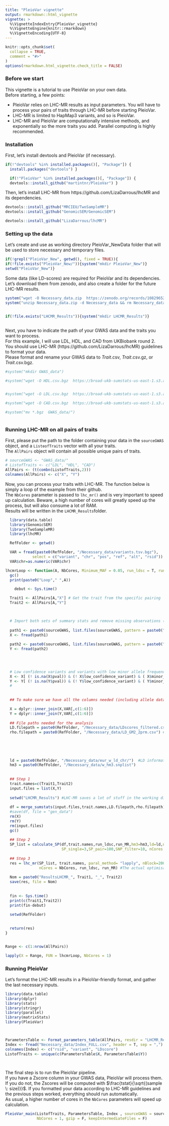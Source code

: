```yaml
---
title: "PleioVar vignette"
output: rmarkdown::html_vignette
vignette: >
  %\VignetteIndexEntry{PleioVar_vignette}
  %\VignetteEngine{knitr::rmarkdown}
  %\VignetteEncoding{UTF-8}
---
```


```r
knitr::opts_chunk$set(
  collapse = TRUE,
  comment = "#>"
)
options(rmarkdown.html_vignette.check_title = FALSE)
```
### Before we start

This vignette is a tutorial to use PleioVar on your own data.  
Before starting, a few points:  

  - PleioVar relies on LHC-MR results as input parameters. You will have to process your pairs of traits
through LHC-MR before starting PleioVar.  
  - LHC-MR is limited to HapMap3 variants, and so is PleioVar.
  - LHC-MR and PleioVar are computationally intensive methods, and exponentially so the more traits you add. Parallel computing is highly recommended.   
\n

### Installation

First, let's install devtools and PleioVar (if necessary).
```r
if(!"devtools" %in% installed.packages()[, "Package"]) {
  install.packages("devtools") }

  if(!"PleioVar" %in% installed.packages()[, "Package"]) {
  devtools::install_github("martintnr/PleioVar") }

```
\n
Then, let's install LHC-MR from https://github.com/LizaDarrous/lhcMR and its dependencies.
```r
devtools::install_github("MRCIEU/TwoSampleMR")
devtools::install_github("GenomicSEM/GenomicSEM")

devtools::install_github("LizaDarrous/lhcMR")

```
\n


### Setting up the data

Let's create and use as working directory PleioVar_NewData folder that will be used to store necessary and temporary files.
```r

if(!grepl("PleioVar_New", getwd(), fixed = TRUE)){
if(!file.exists("PleioVar_New/")){system("mkdir PleioVar_New")}
setwd("PleioVar_New")}
```
\n

Some data (like LD-scores) are required for PleioVar and its dependencies. 
Let's download them from zenodo, and also create a folder for the future LHC-MR results.
```r

system("wget -O Necessary_data.zip  https://zenodo.org/records/10829652/files/Necessary_data.zip?download=1")
system("unzip Necessary_data.zip -d Necessary_data && rm Necessary_data.zip")


if(!file.exists("LHCMR_Results")){system("mkdir LHCMR_Results")}



```
\n

Next, you have to indicate the path of your GWAS data and the traits you want to process.  
For this example, I will use LDL, HDL, and CAD from UKBiobank round 2.  
You should use LHC-MR (https://github.com/LizaDarrous/lhcMR) guidelines to format your data.  
Please format and rename your GWAS data to *Trait*.csv, *Trait*.csv.gz, or *Trait*.csv.bgz.  

```r

#system("mkdir GWAS_data")

#system("wget -O HDL.csv.bgz  https://broad-ukb-sumstats-us-east-1.s3.amazonaws.com/round2/additive-tsvs/30760_irnt.gwas.imputed_v3.both_sexes.varorder.tsv.bgz")


#system("wget -O LDL.csv.bgz  https://broad-ukb-sumstats-us-east-1.s3.amazonaws.com/round2/additive-tsvs/30780_irnt.gwas.imputed_v3.both_sexes.varorder.tsv.bgz")

#system("wget -O CAD.csv.bgz  https://broad-ukb-sumstats-us-east-1.s3.amazonaws.com/round2/additive-tsvs/I25.gwas.imputed_v3.both_sexes.tsv.bgz")

#system("mv *.bgz  GWAS_data/")



```
\n


### Running LHC-MR on all pairs of traits

First, please put the path to the folder containing your data in the `sourceGWAS` object, and a `ListeofTraits` vector with all your traits.  
The `AllPairs` object will contain all possible unique pairs of traits.
```r
# sourceGWAS <- "GWAS_data/"
# ListofTraits <- c("LDL", "HDL", "CAD")
AllPairs <- (t(combn(ListofTraits,2)))
colnames(AllPairs) <- c("X", "Y")
```
\n

Now, you can process your traits with LHC-MR. The function below is simply a loop of the example from their github.  
The `NbCores` parameter is passed to `lhc_mr()` and is very important to speed up calculation. Beware, a high number of cores will greatly speed up the process, but will also consume a lot of RAM.  
Results will be written in the `LHCMR_Results`folder.

```r
  
  library(data.table)
  library(GenomicSEM)
  library(TwoSampleMR)
  library(lhcMR)

  RefFolder <- getwd()

  VAR = fread(paste0(RefFolder, "/Necessary_data/variants.tsv.bgz"),
            select = c("variant", "chr", "pos", "ref", "alt", "rsid"))
  VAR$chr=as.numeric(VAR$chr)

lhcmrLoop <- function(A, NbCores, Minimum_MAF = 0.05, run_ldsc = T, run_MR = T){
  gc()
  print(paste0("Loop"," ",A)) 

    debut <- Sys.time()

  Trait1 <- AllPairs[A,"X"] # Get the trait from the specific pairing
  Trait2 <- AllPairs[A,"Y"]

  

  # Import both sets of summary stats and remove missing observations (= variants with no calculable P-values)
  
  path1 <- paste0(sourceGWAS, list.files(sourceGWAS, pattern = paste0("^",Trait1,".csv")))
  X <- fread(path1)
 
  path2 <- paste0(sourceGWAS, list.files(sourceGWAS, pattern = paste0("^",Trait2,".csv")))
  Y <- fread(path2)
 


  
  # Low confidence variants and variants with low minor allele frequencies (MAF) are filtered out.
  X <- X[ (! is.na(X$pval)) & (! X$low_confidence_variant) & ( X$minor_AF > Minimum_MAF), ]
  Y <- Y[ (! is.na(Y$pval)) & (! Y$low_confidence_variant) & ( Y$minor_AF > Minimum_MAF), ] 
  #
  
  
  ## To make sure we have all the columns needed (including allele data), we merge with Neale-provided variants file

  X = dplyr::inner_join(X,VAR[,c(1:6)])
  Y = dplyr::inner_join(Y,VAR[,c(1:6)])
  
  ## File paths needed for the analysis
  LD.filepath = paste0(RefFolder, "/Necessary_data/LDscores_filtered.csv") # LD scores
  rho.filepath = paste0(RefFolder, "/Necessary_data/LD_GM2_2prm.csv") # local/SNP-specific LD scores
  
  
  
  
  
  ld = paste0(RefFolder, "/Necessary_data/eur_w_ld_chr/")  #LD information
  hm3 = paste0(RefFolder, "/Necessary_data/w_hm3.snplist")
  
 
  ## Step 1
  trait.names=c(Trait1,Trait2)
  input.files = list(X,Y)
  
  setwd("LHCMR_Results") #LHC-MR saves a lot of stuff in the working directory
  
  df = merge_sumstats(input.files,trait.names,LD.filepath,rho.filepath) #code from LHCMR
  #save(df, file = "gen_data")
  rm(X)
  rm(Y)
  rm(input.files)
  gc()
  
  ## Step 2
  SP_list = calculate_SP(df,trait.names,run_ldsc,run_MR,hm3=hm3,ld=ld,nStep = 2,
                         SP_single=3,SP_pair=100,SNP_filter=10, nCores = NbCores) #Calculating the starting points
  
  ## Step 3
  res = lhc_mr(SP_list, trait.names, paral_method= "lapply", nBlock=200, 
               nCores = NbCores, run_ldsc, run_MR) #The actual optimisation
  
  Nom = paste0("ResultsLHCMR_", Trait1, "_", Trait2)
  save(res, file = Nom)
  
  
  fin <- Sys.time()
  print(c(Trait1,Trait2))
  print(fin-debut)
  
  setwd(RefFolder)

  
  return(res)
}


Range <- c(1:nrow(AllPairs))  

lapply(X = Range, FUN = lhcmrLoop, NbCores = 1)

```
\n

### Running PleioVar

\n

Let's format the LHC-MR results in a PleioVar-friendly format, and gather the last necessary inputs.
```r

library(data.table)
library(dplyr)
library(stats)
library(stringr)
library(parallel)
library(matrixStats)
library(PleioVar)



ParametersTable <- Format_parameters_table(AllPairs, resdir = "LHCMR_Results")
Index <- fread("Necessary_data/Index_FULL.csv", header = T, sep = ",")
colnames(Index) <- c("rsid", "variant", "LDscore")
ListofTraits <- unique(c(ParametersTable$X, ParametersTable$Y))

  
```
\n

The final step is to run the PleioVar pipeline.  
If you have a Zscore column in your GWAS data, PleioVar will process them.  
If you do not, the Zscores will be computed with $\frac{tstat}{\sqrt{(sample \: size)}}$. If you formatted your data according to LHC-MR guidelines and the previous steps worked, everything should run automatically.  
As usual, a higher number of cores in the `NbCores` parameters will speed up calculation.

```r

PleioVar_main(ListofTraits, ParametersTable, Index , sourceGWAS = sourceGWAS,
              NbCores = 1, gzip = F, keepIntermediateFiles = F)
```


